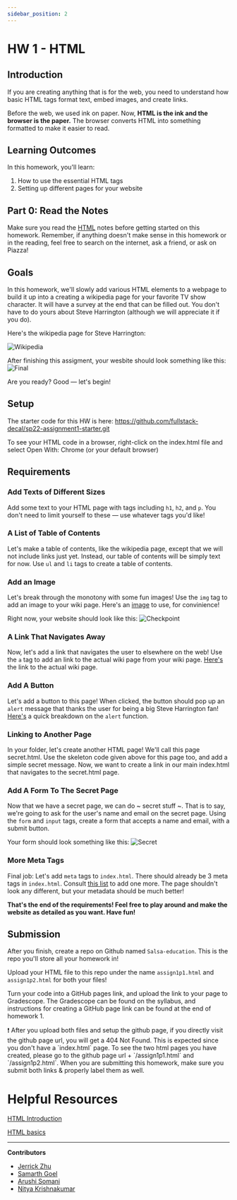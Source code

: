 ```yaml
---
sidebar_position: 2
---
```


# HW 1 - HTML

## Introduction

If you are creating anything that is for the web, you need to understand how
basic HTML tags format text, embed images, and create links.

Before the web, we used ink on paper. Now, **HTML is the ink and the browser is
the paper.** The browser converts HTML into something formatted to make it
easier to read.

## Learning Outcomes

In this homework, you'll learn:

1. How to use the essential HTML tags
2. Setting up different pages for your website

## Part 0: Read the Notes

Make sure you read the [HTML](/docs/Lessons/Lesson2) notes before getting
started on this homework. Remember, if anything doesn't make sense in this
homework or in the reading, feel free to search on the internet, ask a friend,
or ask on Piazza!

## Goals

In this homework, we'll slowly add various HTML elements to a webpage to build
it up into a creating a wikipedia page for your favorite TV show character. It
will have a survey at the end that can be filled out. You don't have to do yours
about Steve Harrington (although we will appreciate it if you do).

Here's the wikipedia page for Steve Harrington:

![Wikipedia](../assets/Assignment1/Assignment1-1.png)

After finishing this assigment, your wesbite should look something like this:
![Final](../assets/Assignment1/Assignment1-2.png)

Are you ready? Good — let's begin!

## Setup

The starter code for this HW is here:
https://github.com/fullstack-decal/sp22-assignment1-starter.git

To see your HTML code in a browser, right-click on the index.html file and
select Open With: Chrome (or your default browser)

## Requirements

### Add Texts of Different Sizes

Add some text to your HTML page with tags including `h1`, `h2`, and `p`. You
don't need to limit yourself to these — use whatever tags you'd like!

### A List of Table of Contents

Let's make a table of contents, like the wikipedia page, except that we will not
include links just yet. Instead, our table of contents will be simply text for
now. Use `ul` and `li` tags to create a table of contents.

### Add an Image

Let's break through the monotony with some fun images! Use the `img` tag to add
an image to your wiki page. Here's an
[image](https://static.wikia.nocookie.net/strangerthings8338/images/8/8b/ST3_Steve_Harrington_portrait.jpg/revision/latest?cb=20190321055351)
to use, for convinience!

Right now, your website should look like this:
![Checkpoint](../assets/Assignment1/Assignment1-3.png)

### A Link That Navigates Away

Now, let's add a link that navigates the user to elsewhere on the web! Use the
`a` tag to add an link to the actual wiki page from your wiki page.
[Here's](https://en.wikipedia.org/wiki/Steve_Harrington) the link to the actual
wiki page.

### Add A Button

Let's add a button to this page! When clicked, the button should pop up an
`alert` message that thanks the user for being a big Steve Harrington fan!
[Here's](https://www.w3schools.com/jsref/met_win_alert.asp) a quick breakdown on
the `alert` function.

### Linking to Another Page

In your folder, let's create another HTML page! We'll call this page
secret.html. Use the skeleton code given above for this page too, and add a
simple secret message. Now, we want to create a link in our main index.html that
navigates to the secret.html page.

### Add A Form To The Secret Page

Now that we have a secret page, we can do ~ secret stuff ~. That is to say,
we're going to ask for the user's name and email on the secret page. Using the
`form` and `input` tags, create a form that accepts a name and email, with a
submit button.

Your form should look something like this:
![Secret](../assets/Assignment1/Assignment1-4.png)

### More Meta Tags

Final job: Let's add `meta` tags to `index.html`. There should already be 3 meta
tags in `index.html`. Consult
[this list](https://www.w3schools.com/tags/tag_meta.asp) to add one more. The
page shouldn't look any different, but your metadata should be much better!

**That's the end of the requirements! Feel free to play around and make the
website as detailed as you want. Have fun!**

## Submission

After you finish, create a repo on Github named `Salsa-education`. This is the
repo you'll store all your homework in!

Upload your HTML file to this repo under the name `assign1p1.html` and
`assign1p2.html` for both your files!

Turn your code into a GitHub pages link, and upload the link to your page to
Gradescope. The Gradescope can be found on the syllabus, and instructions for
creating a GitHub page link can be found at the end of homework 1.

<aside>
❗ After you upload both files and setup the github page, if you directly visit the github page url, you will get a 404 Not Found. This is expected since you don't have a `index.html` page. 
To see the two html pages you have created, please go to the github page url + `/assign1p1.html` and `/assign1p2.html`. 
When you are submitting this homework, make sure you submit both links & properly label them as well.

</aside>

# Helpful Resources

[HTML Introduction](https://www.w3schools.com/html/html_intro.asp)

[HTML basics](https://developer.mozilla.org/en-US/docs/Learn/Getting_started_with_the_web/HTML_basics)

---

**Contributors**

- [Jerrick Zhu](https://www.linkedin.com/in/jerrickzhu/)
- [Samarth Goel](https://www.linkedin.com/in/samarth-goel-1047b8187/)
- [Arushi Somani](https://amks.me)
- [Nitya Krishnakumar](https://www.linkedin.com/in/nitya-krish/)
